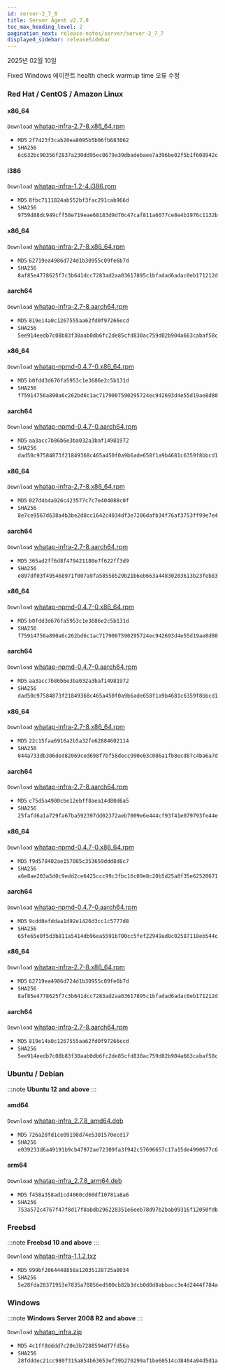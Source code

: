 ```yaml
---
id: server-2_7_8
title: Server Agent v2.7.8
toc_max_heading_level: 2
pagination_next: release-notes/server/server-2_7_7
displayed_sidebar: releaseSidebar
---
```


2025년 02월 10일

<Status priority='0'>Fixed</Status> Windows 에이전트 health check warmup time 오류 수정


### Red Hat / CentOS / Amazon Linux

<Tabs>
<TabItem value="6Server6" label="6Server6 / 6" default>

#### x86_64

<code class='my'>Download</code> [whatap-infra-2.7-8.x86_64.rpm](https://repo.whatap.io/centos/6/x86_64/whatap-infra-2.7-8.x86_64.rpm)

* <code class='Beta'>MD5</code> `2f7423f3cab20ea8095b5b06fb683062`
* <code class='Beta'>SHA256</code> `6c632bc90356f2837a230dd95ec0679a39dbadebaee7a396be02f5b1f608942c`

#### i386

<code class='my'>Download</code> [whatap-infra-1.2-4.i386.rpm](https://repo.whatap.io/centos/6/i386/whatap-infra-1.2-4.i386.rpm)

* <code class='Beta'>MD5</code> `8fbc7111824ab552bf3fac291cab966d`
* <code class='Beta'>SHA256</code> `9759d88dc949cff58e719eae68183d9d70c47caf811a6077ce8e4b1976c1132b`
</TabItem>
<TabItem value="7Server7" label="7Server7 / 7" default>

#### x86_64

<code class='my'>Download</code> [whatap-infra-2.7-8.x86_64.rpm](https://repo.whatap.io/centos/7/x86_64/whatap-infra-2.7-8.x86_64.rpm)

* <code class='Beta'>MD5</code> `62719ea4986d724d1b30955c09fe6b7d`
* <code class='Beta'>SHA256</code> `8af85e4778625f7c3b641dcc7283ad2aa03617895c1bfadad6adac0eb171212d`

#### aarch64

<code class='my'>Download</code> [whatap-infra-2.7-8.aarch64.rpm](https://repo.whatap.io/centos/7/aarch64/whatap-infra-2.7-8.aarch64.rpm)

* <code class='Beta'>MD5</code> `819e14a0c1267555aa62fd0f97266ecd`
* <code class='Beta'>SHA256</code> `5ee914eedb7c08b83f30aab0db6fc2de85cfd830ac759d02b904a663cabaf58c`

#### x86_64

<code class='my'>Download</code> [whatap-npmd-0.4.7-0.x86_64.rpm](https://repo.whatap.io/centos/7/x86_64/whatap-npmd-0.4.7-0.x86_64.rpm)

* <code class='Beta'>MD5</code> `b0fdd3d676fa5953c1e3686e2c5b131d`
* <code class='Beta'>SHA256</code> `f75914756a890a6c262bd6c1ac7179007590295724ec942693d4e55d19ae8d80`

#### aarch64

<code class='my'>Download</code> [whatap-npmd-0.4.7-0.aarch64.rpm](https://repo.whatap.io/centos/7/aarch64/whatap-npmd-0.4.7-0.aarch64.rpm)

* <code class='Beta'>MD5</code> `aa3acc7b86b6e3ba032a3baf14981972`
* <code class='Beta'>SHA256</code> `dad50c97584873f21849368c465a450f0a9b6ade658f1a9b4681c6359f8bbcd1`
</TabItem>
<TabItem value="8Server8" label="8Server8 / 8" default>

#### x86_64

<code class='my'>Download</code> [whatap-infra-2.7-8.x86_64.rpm](https://repo.whatap.io/centos/8/x86_64/whatap-infra-2.7-8.x86_64.rpm)

* <code class='Beta'>MD5</code> `027d4b4a926c423577c7c7e404088c0f`
* <code class='Beta'>SHA256</code> `8e7ce9567d638a4b3be2d8cc1642c4034df3e7206dafb34f76af3753ff99e7e4`

#### aarch64

<code class='my'>Download</code> [whatap-infra-2.7-8.aarch64.rpm](https://repo.whatap.io/centos/8/aarch64/whatap-infra-2.7-8.aarch64.rpm)

* <code class='Beta'>MD5</code> `365ad2ff6d8f479421180e7f622ff3d9`
* <code class='Beta'>SHA256</code> `e897df03f495468971f007a9fa58558529b21b6eb663a44830283613b23feb83`

#### x86_64

<code class='my'>Download</code> [whatap-npmd-0.4.7-0.x86_64.rpm](https://repo.whatap.io/centos/8/x86_64/whatap-npmd-0.4.7-0.x86_64.rpm)

* <code class='Beta'>MD5</code> `b0fdd3d676fa5953c1e3686e2c5b131d`
* <code class='Beta'>SHA256</code> `f75914756a890a6c262bd6c1ac7179007590295724ec942693d4e55d19ae8d80`

#### aarch64

<code class='my'>Download</code> [whatap-npmd-0.4.7-0.aarch64.rpm](https://repo.whatap.io/centos/8/aarch64/whatap-npmd-0.4.7-0.aarch64.rpm)

* <code class='Beta'>MD5</code> `aa3acc7b86b6e3ba032a3baf14981972`
* <code class='Beta'>SHA256</code> `dad50c97584873f21849368c465a450f0a9b6ade658f1a9b4681c6359f8bbcd1`
</TabItem>
<TabItem value="9Server9" label="9Server9 / 9" default>

#### x86_64

<code class='my'>Download</code> [whatap-infra-2.7-8.x86_64.rpm](https://repo.whatap.io/centos/9/x86_64/whatap-infra-2.7-8.x86_64.rpm)

* <code class='Beta'>MD5</code> `22c15faa6916a2b5a32fe62884602114`
* <code class='Beta'>SHA256</code> `044a733db306ded82069ced698f7bf58decc990e03c086a1fb8ecd87c4ba6a7d`

#### aarch64

<code class='my'>Download</code> [whatap-infra-2.7-8.aarch64.rpm](https://repo.whatap.io/centos/9/aarch64/whatap-infra-2.7-8.aarch64.rpm)

* <code class='Beta'>MD5</code> `c75d5a4900cbe12ebff8aea14d80d6a5`
* <code class='Beta'>SHA256</code> `25fafd6a1a729fa67ba592397dd02372aeb7009e6e444cf93f41e079793fe44e`

#### x86_64

<code class='my'>Download</code> [whatap-npmd-0.4.7-0.x86_64.rpm](https://repo.whatap.io/centos/9/x86_64/whatap-npmd-0.4.7-0.x86_64.rpm)

* <code class='Beta'>MD5</code> `f9d578402ae157085c353659ddd8d8c7`
* <code class='Beta'>SHA256</code> `a6e8ae203a5d0c9edd2ce6425ccc99c3fbc16c09e8c20b5d25a8f35e62520671`

#### aarch64

<code class='my'>Download</code> [whatap-npmd-0.4.7-0.aarch64.rpm](https://repo.whatap.io/centos/9/aarch64/whatap-npmd-0.4.7-0.aarch64.rpm)

* <code class='Beta'>MD5</code> `9cdd0efddaa1d92e1426d3cc1c5777d8`
* <code class='Beta'>SHA256</code> `65fe65e0f5d3b811a5414db96ea5591b700cc5fef22949ad8c02587118eb544c`
</TabItem>
<TabItem value="amazonlinux2" label="amazonlinux2" default>

#### x86_64

<code class='my'>Download</code> [whatap-infra-2.7-8.x86_64.rpm](https://repo.whatap.io/centos/latest/x86_64/whatap-infra-2.7-8.x86_64.rpm)

* <code class='Beta'>MD5</code> `62719ea4986d724d1b30955c09fe6b7d`
* <code class='Beta'>SHA256</code> `8af85e4778625f7c3b641dcc7283ad2aa03617895c1bfadad6adac0eb171212d`

#### aarch64

<code class='my'>Download</code> [whatap-infra-2.7-8.aarch64.rpm](https://repo.whatap.io/centos/latest/aarch64/whatap-infra-2.7-8.aarch64.rpm)

* <code class='Beta'>MD5</code> `819e14a0c1267555aa62fd0f97266ecd`
* <code class='Beta'>SHA256</code> `5ee914eedb7c08b83f30aab0db6fc2de85cfd830ac759d02b904a663cabaf58c`
</TabItem>

</Tabs>

### Ubuntu / Debian 

:::note
**Ubuntu 12 and above**
:::


#### amd64

<code class='my'>Download</code> [whatap-infra_2.7.8_amd64.deb](https://repo.whatap.io/debian/unstable/whatap-infra_2.7.8_amd64.deb)

* <code class='Beta'>MD5</code> `726a28fd1ce09198d74e5301570ecd17`
* <code class='Beta'>SHA256</code> `e039233d6a49191b9cb47972ae72309fa3f942c57696657c17a15de4990677c6`

#### arm64

<code class='my'>Download</code> [whatap-infra_2.7.8_arm64.deb](https://repo.whatap.io/debian/unstable/whatap-infra_2.7.8_arm64.deb)

* <code class='Beta'>MD5</code> `f458a358ad1cd4060cd60df10781a8a6`
* <code class='Beta'>SHA256</code> `753a572c4767f47f8d17f8abdb296228351e6eeb78d97b2bab09316f12050fdb`

### Freebsd

:::note
**Freebsd 10 and above**
:::


<code class='my'>Download</code> [whatap-infra-1.1.2.txz](https://repo.whatap.io/freebsd/10/whatap-infra-1.1.2.txz)

* <code class='Beta'>MD5</code> `999bf2064448858a12035128725a8034`
* <code class='Beta'>SHA256</code> `5e28fda28371953e7835a78856ed500cb82b3dcb0d0d8abbacc3e4d2444f784a`

### Windows 

:::note 
**Windows Server 2008 R2 and above**
:::


<code class='my'>Download</code> [whatap_infra.zip](https://repo.whatap.io/windows/whatap_infra.zip)

* <code class='Beta'>MD5</code> `4c1ff8dddd7c20e3b7288594df7fd56a`
* <code class='Beta'>SHA256</code> `28fdddec21cc9807315a854b63653ef39b270299af1be60514cd8404a94d5d1a`